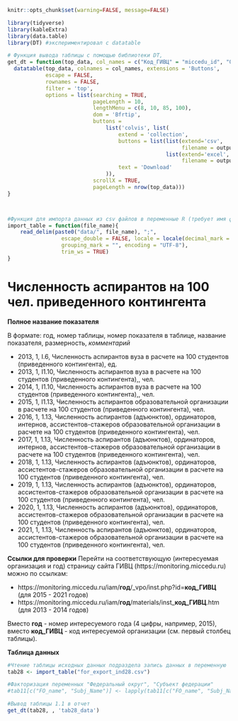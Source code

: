 
```r
knitr::opts_chunk$set(warning=FALSE, message=FALSE)
```


```r
library(tidyverse)
library(kableExtra)
library(data.table)
library(DT) #экспериментировал с datatable
```

```r
# Функция вывода таблицы с помощью библиотеки DT, 
get_dt = function(top_data, col_names = c("Код_ГИВЦ" = "miccedu_id", "Организация" = "clear_name", "2013" = "ind_2013_value", "2014" = "ind_2014_value", "2015" = "ind_2015_value", "2016" = "ind_2016_value", "2017" = "ind_2017_value", "2018" = "ind_2018_value", "2019" = "ind_2019_value", "2020" = "ind_2020_value", "2021" =  "ind_2021_value"), output_file_name) {
  datatable(top_data, colnames = col_names, extensions = 'Buttons',
            escape = FALSE,
            rownames = FALSE,
            filter = 'top',
            options = list(searching = TRUE,
                           pageLength = 10,
                           lengthMenu = c(8, 10, 85, 100),
                           dom = 'Bfrtip',
                           buttons = 
                               list('colvis', list(
                                   extend = 'collection',
                                   buttons = list(list(extend='csv',
                                                       filename = output_file_name),
                                                  list(extend='excel',
                                                       filename = output_file_name)),
                                   text = 'Download'
                               )),
                           scrollX = TRUE,
                           pageLength = nrow(top_data))) 
}



#Функция для импорта данных из csv файлов в переменные R (требует имя файла в кавычках и берет из каталока data рабочей директории проекта)
import_table = function(file_name){
    read_delim(paste0("data/", file_name), ";", 
                 escape_double = FALSE, locale = locale(decimal_mark = ",", 
                 grouping_mark = "", encoding = "UTF-8"), 
                 trim_ws = TRUE)
}
```






# Численность аспирантов на 100 чел. приведенного контингента  {#ind28_info}

**Полное название показателя**

В формате: год, номер таблицы, номер показателя в таблице, название показателя, размерность, *комментарий*



* 2013,	1,	I.6,	Численность аспирантов вуза в расчете на 100 студентов (приведенного контингента),	ед.
* 2013,	1,	I1.10,	Численность аспирантов вуза в расчете на 100 студентов (приведенного контингента),, чел.
* 2014,	1,	I1.10,	Численность аспирантов вуза в расчете на 100 студентов (приведенного контингента),, чел.
* 2015,	1,	I1.13,	Численность аспирантов образовательной организации в расчете на 100 студентов (приведенного контингента), чел.
* 2016, 1, 1.13, Численность аспирантов (адъюнктов), ординаторов, интернов, ассистентов-стажеров образовательной организации в расчете на 100 студентов (приведенного контингента), чел.
* 2017, 1, 1.13, Численность аспирантов (адъюнктов), ординаторов, интернов, ассистентов-стажеров образовательной организации в расчете на 100 студентов (приведенного контингента), чел.
* 2018, 1, 1.13, Численность аспирантов (адъюнктов), ординаторов, ассистентов-стажеров образовательной организации в расчете на 100 студентов (приведенного контингента), чел.
* 2019, 1, 1.13, Численность аспирантов (адъюнктов), ординаторов, ассистентов-стажеров образовательной организации в расчете на 100 студентов (приведенного контингента), чел.
* 2020, 1, 1.13, Численность аспирантов (адъюнктов), ординаторов, ассистентов-стажеров образовательной организации в расчете на 100 студентов (приведенного контингента), чел.
* 2021, 1, 1.13, Численность аспирантов (адъюнктов), ординаторов, ассистентов-стажеров образовательной организации в расчете на 100 студентов (приведенного контингента), чел.


**Ссылки для проверки**
Перейти на соответствующую (интересуемая организация и год) страницу сайта ГИВЦ (https://monitoring.miccedu.ru) можно по ссылкам:

* https://monitoring.miccedu.ru/iam/**год**/_vpo/inst.php?id=**код_ГИВЦ** (для 2015 - 2021 годов)
* https://monitoring.miccedu.ru/iam/**год**/materials/inst_**код_ГИВЦ**.htm (для 2013 - 2014 годов)

Вместо **год** - номер интересуемого года (4 цифры, например, 2015), вместо **код_ГИВЦ** - код интересуемой организации (см. первый столбец таблицы).



**Таблица данных**

```r
#Чтение таблицы исходных данных подраздела запись данных в переменную
tab28 <- import_table("for_export_ind28.csv")

#Факторизация переменных "Федеральный округ", "Субъект федерации"
#tab11[c("FO_name", "Subj_Name")] <- lapply(tab11[c("FO_name", "Subj_Name")] , factor)

```




```r
#Вывод таблицы 1.1 в отчет
get_dt(tab28, , 'tab28_data')
```



